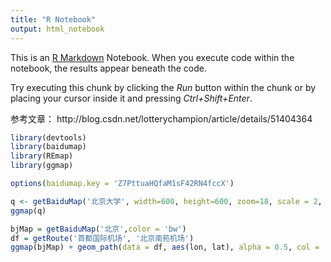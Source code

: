 ```yaml
---
title: "R Notebook"
output: html_notebook
---
```


This is an [R Markdown](http://rmarkdown.rstudio.com) Notebook. When you execute code within the notebook, the results appear beneath the code. 

Try executing this chunk by clicking the *Run* button within the chunk or by placing your cursor inside it and pressing *Ctrl+Shift+Enter*. 

参考文章：
http://blog.csdn.net/lotterychampion/article/details/51404364

```r
library(devtools)
library(baidumap)
library(REmap)
library(ggmap)
```
```r
options(baidumap.key = 'Z7PttuaHQfaM1sF42RN4fccX')

```

```r
q <- getBaiduMap('北京大学', width=600, height=600, zoom=18, scale = 2, messaging=FALSE)
ggmap(q)
```

```r
bjMap = getBaiduMap('北京',color = 'bw')
df = getRoute('首都国际机场', '北京南苑机场')
ggmap(bjMap) + geom_path(data = df, aes(lon, lat), alpha = 0.5, col = 'red')
```

